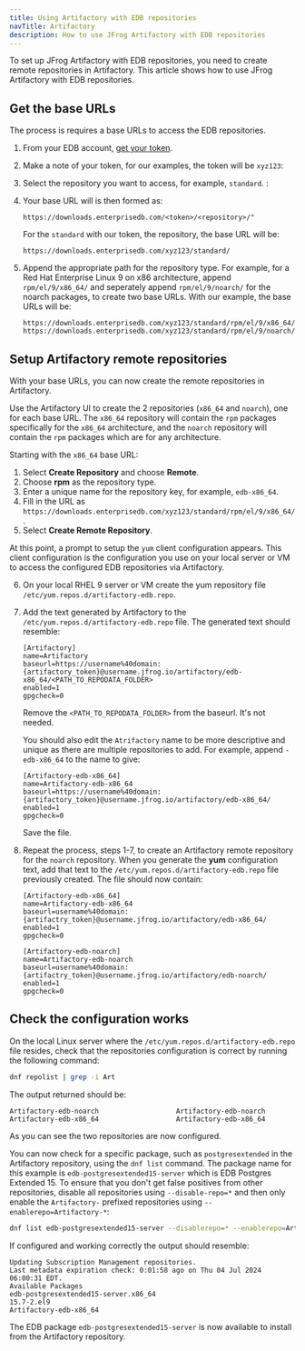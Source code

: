```yaml
---
title: Using Artifactory with EDB repositories
navTitle: Artifactory
description: How to use JFrog Artifactory with EDB repositories
---
```


To set up JFrog Artifactory with EDB repositories, you need to create remote repositories in Artifactory. This article shows how to use JFrog Artifactory with EDB repositories.

## Get the base URLs

The process is requires a base URLs to access the EDB repositories.

1. From your EDB account, [get your token](../../getting_started/with_cli/get_your_token).

1. Make a note of your token, for our examples, the token will be `xyz123`:

1. Select the repository you want to access, for example, `standard`. :

1. Your base URL will is then formed as:

    ```
    https://downloads.enterprisedb.com/<token>/<repository>/"
    ```

    For the `standard` with our token, the repository, the base URL will be:

    ```
    https://downloads.enterprisedb.com/xyz123/standard/
    ```

1. Append the appropriate path for the repository type. 
   For example, for a Red Hat Enterprise Linux 9 on x86 architecture, append `rpm/el/9/x86_64/` and seperately append `rpm/el/9/noarch/` for the noarch packages, to create two base URLs. With our example, the base URLs will be:

    ```
    https://downloads.enterprisedb.com/xyz123/standard/rpm/el/9/x86_64/
    https://downloads.enterprisedb.com/xyz123/standard/rpm/el/9/noarch/
    ```

## Setup Artifactory remote repositories

With your base URLs, you can now create the remote repositories in Artifactory.

Use the Artifactory UI to create the 2 repositories (`x86_64` and `noarch`), one for each base URL. The `x86_64` repository will contain the `rpm` packages specifically for the `x86_64` architecture, and the `noarch` repository will contain the `rpm` packages which are for any architecture.

Starting with the `x86_64` base URL:

1. Select **Create Repository** and choose **Remote**.
1. Choose **rpm** as the repository type.
1. Enter a unique name for the repository key, for example, `edb-x86_64`.
1. Fill in the URL as `https://downloads.enterprisedb.com/xyz123/standard/rpm/el/9/x86_64/`.
1. Select **Create Remote Repository**.

At this point, a prompt to setup the `yum` client configuration appears. This client configuration is the configuration you use on your local server or VM to access the configured EDB repositories via Artifactory.

6.  On your local RHEL 9 server or VM create the yum repository file `/etc/yum.repos.d/artifactory-edb.repo`.
    
7.  Add the text generated by Artifactory to the `/etc/yum.repos.d/artifactory-edb.repo` file. The generated text should resemble:
    
    ```
    [Artifactory]
    name=Artifactory
    baseurl=https://username%40domain:{artifactory_token}@username.jfrog.io/artifactory/edb-x86_64/<PATH_TO_REPODATA_FOLDER>
    enabled=1
    gpgcheck=0
    ```
    
    Remove the `<PATH_TO_REPODATA_FOLDER>` from the baseurl. It's not needed.

    You should also edit the `Atrifactory` name to be more descriptive and unique as there are multiple repositories to add. For example, append `-edb-x86_64` to the name to give:

    ```
    [Artifactory-edb-x86_64]
    name=Artifactory-edb-x86_64
    baseurl=https://username%40domain:{artifactory_token}@username.jfrog.io/artifactory/edb-x86_64/
    enabled=1
    gpgcheck=0
    ```

    Save the file.
    
8.  Repeat the process, steps 1-7, to create an Artifactory remote repository for the `noarch` repository. When you generate the **yum** configuration text, add that text to the `/etc/yum.repos.d/artifactory-edb.repo` file previously created. The file should now contain:

    ```
    [Artifactory-edb-x86_64]
    name=Artifactory-edb-x86_64
    baseurl=username%40domain:{artifactry_token}@username.jfrog.io/artifactory/edb-x86_64/
    enabled=1
    gpgcheck=0
    
    [Artifactory-edb-noarch]
    name=Artifactory-edb-noarch
    baseurl=username%40domain:{artifactry_token}@username.jfrog.io/artifactory/edb-noarch/
    enabled=1
    gpgcheck=0
    ```

## Check the configuration works

On the local Linux server where the `/etc/yum.repos.d/artifactory-edb.repo` file resides, check that the repositories configuration is correct by running the following command:


```bash
dnf repolist | grep -i Art
```    

The output returned should be:

```
Artifactory-edb-noarch                   Artifactory-edb-noarch
Artifactory-edb-x86_64                   Artifactory-edb-x86_64
```
    
As you can see the two repositories are now configured. 

You can now check for a specific package, such as `postgresextended` in the Artifactory repository, using the `dnf list` command. The package name for this example is `edb-postgresextended15-server` which is EDB Postgres Extended 15. To ensure that you don't get false positives from other repositories,  disable all repositories using `--disable-repo=*` and then only enable the `Artifactory-` prefixed repositories using `--enablerepo=Artifactory-*`:

```bash
dnf list edb-postgresextended15-server --disablerepo=* --enablerepo=Artifactory-*
```

If configured and working correctly the output should resemble:

```
Updating Subscription Management repositories.
Last metadata expiration check: 0:01:58 ago on Thu 04 Jul 2024 06:00:31 EDT.
Available Packages
edb-postgresextended15-server.x86_64                                                                                     15.7-2.el9                                                                                     Artifactory-edb-x86_64
```    

The EDB package `edb-postgresextended15-server` is now available to install from the Artifactory repository.
